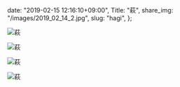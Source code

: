   date: "2019-02-15 12:16:10+09:00",
  Title: "萩",
  share_img: "/images/2019_02_14_2.jpg",
  slug: "hagi",
};

![萩](/images/2019_02_14_1.jpg)

![萩](/images/2019_02_14_2.jpg)

![萩](/images/2019_02_14_3.jpg)

![萩](/images/2019_02_14_4.jpg)
